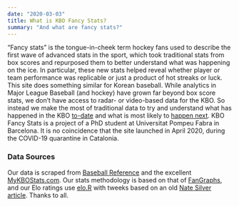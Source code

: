 ```yaml
---
date: "2020-03-03"
title: What is KBO Fancy Stats?
summary: "And what are fancy stats?"
---
```

"Fancy stats" is the tongue-in-cheek term hockey fans used to describe the first wave of advanced stats in the sport, which took traditional stats from box scores and repurposed them to better understand what was happening on the ice. In particular, these new stats helped reveal whether player or team performance was replicable or just a product of hot streaks or luck. This site does something similar for Korean baseball. While analytics in Major League Baseball (and hockey) have grown far beyond box score stats, we don't have access to radar- or video-based data for the KBO. So instead we make the most of traditional data to try and understand what has happened in the KBO [to-date](/teams) and what is most likely to [happen next](/elo). KBO Fancy Stats is a project of a PhD student at Universitat Pompeu Fabra in Barcelona. It is no coincidence that the site launched in April 2020, during the COVID-19 quarantine in Catalonia.

### Data Sources
Our data is scraped from [Baseball Reference](https://www.baseball-reference.com/register/league.cgi?id=6a2bec36) and the excellent [MyKBOStats.com](https://mykbostats.com/). Our stats methodology is based on that of [FanGraphs](https://www.fangraphs.com/), and our Elo ratings use [elo.R](https://github.com/eheinzen/elo/) with tweeks based on an old [Nate Silver article](https://www.baseballprospectus.com/news/article/5247/lies-damned-lies-we-are-elo/). Thanks to all.
